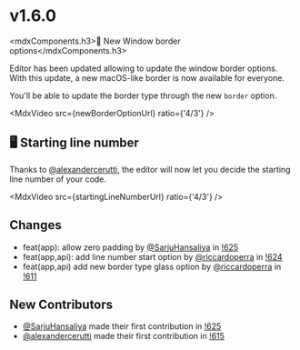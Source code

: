 
# v1.6.0

<mdxComponents.h3>🎨 New Window border options</mdxComponents.h3>

Editor has been updated allowing to update the window border options. With this update,
a new macOS-like border is now available for everyone.

You'll be able to update the border type through the new `border` option.

<MdxVideo src={newBorderOptionUrl} ratio={'4/3'} />

## 🖥️ Starting line number

Thanks to [@alexandercerutti](https://github.com/alexandercerutti), the editor
will now let you decide the starting line number of your code.

<MdxVideo src={startingLineNumberUrl} ratio={'4/3'} />

## Changes

- feat(app): allow zero padding by [@SarjuHansaliya](https://github.com/SarjuHansaliya) in [!625](https://github.com/riccardoperra/codeimage/pull/625)
- feat(app,api): add line number start option by [@riccardoperra](https://github.com/riccardoperra) in [!624](https://github.com/riccardoperra/codeimage/pull/624)
- feat(app,api) add new border type glass option by [@riccardoperra](https://github.com/riccardoperra) in [!611](https://github.com/riccardoperra/codeimage/pull/611)

## New Contributors

- [@SarjuHansaliya](https://github.com/SarjuHansaliya) made their first contribution in [!625](https://github.com/riccardoperra/codeimage/pull/625)
- [@alexandercerutti](https://github.com/alexandercerutti) made their first contribution in [!615](https://github.com/riccardoperra/codeimage/issues/615)
